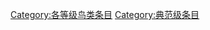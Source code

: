 {{catmore1|[[WikiProject:鸟类|WikiProject:鸟类]]}}
{{Articles by Quality|topic=鸟类|project=鸟类|format=TOC}}
{{empty category}}

[[Category:各等级鸟类条目|Category:各等级鸟类条目]]
[[Category:典范级条目|Category:典范级条目]]